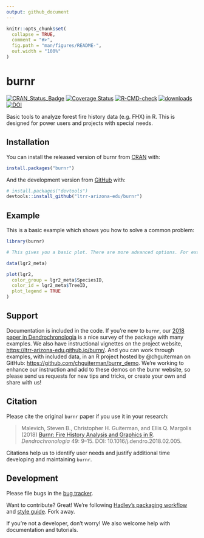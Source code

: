 ```yaml
---
output: github_document
---
```


<!-- README.md is generated from README.Rmd. Please edit that file -->

```r
knitr::opts_chunk$set(
  collapse = TRUE,
  comment = "#>",
  fig.path = "man/figures/README-",
  out.width = "100%"
)
```

# burnr

<!-- badges: start -->
[![CRAN_Status_Badge](https://www.r-pkg.org/badges/version/burnr)](https://cran.r-project.org/package=burnr)
[![Coverage Status](https://coveralls.io/repos/github/ltrr-arizona-edu/burnr/badge.svg?branch=master)](https://coveralls.io/github/ltrr-arizona-edu/burnr?branch=master)
[![R-CMD-check](https://github.com/ltrr-arizona-edu/burnr/workflows/R-CMD-check/badge.svg)](https://github.com/ltrr-arizona-edu/burnr/actions)
[![downloads](https://cranlogs.r-pkg.org/badges/burnr)](https://cran.r-project.org/package=burnr)
[![DOI](https://zenodo.org/badge/DOI/10.5281/zenodo.594459.svg)](https://doi.org/10.5281/zenodo.594459)



<!-- badges: end -->

Basic tools to analyze forest fire history data (e.g. FHX) in R. This is designed for power users and projects with special needs.

## Installation

You can install the released version of burnr from [CRAN](https://CRAN.R-project.org) with:

``` r
install.packages("burnr")
```

And the development version from [GitHub](https://github.com/) with:

``` r
# install.packages("devtools")
devtools::install_github("ltrr-arizona-edu/burnr")
```
## Example

This is a basic example which shows you how to solve a common problem:

```r
library(burnr)

# This gives you a basic plot. There are more advanced options. For example, we can color our plot by sample species.

data(lgr2_meta)

plot(lgr2,
  color_group = lgr2_meta$SpeciesID,
  color_id = lgr2_meta$TreeID,
  plot_legend = TRUE
)
```

## Support

Documentation is included in the code. If you're new to `burnr`, our [2018 paper in Dendrochronologia](https://doi.org/10.1016/j.dendro.2018.02.005) is a nice survey of the package with many examples. We also have instructional vignettes on the project website, <https://ltrr-arizona-edu.github.io/burnr/>. And you can work through examples, with included data, in an R project hosted by @chguiterman on GitHub: <https://github.com/chguiterman/burnr_demo>. We're working to enhance our instruction and add to these demos on the burnr website, so please send us requests for new tips and tricks, or create your own and share with us!


## Citation

Please cite the original `burnr` paper if you use it in your research: 

> Malevich, Steven B., Christopher H. Guiterman, and Ellis Q. Margolis (2018) [Burnr: Fire History Analysis and Graphics in R](https://www.sciencedirect.com/science/article/abs/pii/S1125786517301418?via%3Dihub). _Dendrochronologia_ 49: 9–15. DOI: 10.1016/j.dendro.2018.02.005.


Citations help us to identify user needs and justify additional time developing and maintaining `burnr`.


## Development

Please file bugs in the [bug tracker](https://github.com/ltrr-arizona-edu/burnr/issues).

Want to contribute? Great! We're following [Hadley's packaging workflow](https://r-pkgs.org/) and [style guide](https://style.tidyverse.org/). Fork away.

If you're not a developer, don't worry! We also welcome help with documentation and tutorials.

